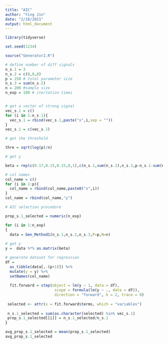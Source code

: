 ```yaml
---
title: "AIC"
author: "Ying Jin"
date: "2/18/2021"
output: html_document
---
```


```r
library(tidyverse)

set.seed(1234)

source("Generator2.R")
```


```r
# define number of diff signals
n_s.1 = 3
n_s.2 = c(8,8,8)
p = 250 # total parameter size
n_s.3 = sum(n_s.2)
n = 200 #sample size
n_exp = 100 # itertation times


# get a vector of strong signal
vec_s.1 = c()
for (i in 1:n_s.1){
  vec_s.1 = rbind(vec_s.1,paste("x",i,sep = ""))
}
vec_s.1 = c(vec_s.1)

# get the threshold

thre = sqrt(log(p)/n)

# get y 

beta = rep(c(0.17,0.15,0.15,0,1),c(n_s.1,sum(n_s.2),n_s.3,p-n_s.1-sum(n_s.2)-n_s.3,1))

# col names
col_name = c()
for (i in 1:p){
  col_name = rbind(col_name,paste0("x",i))
}
col_name = rbind(col_name,"y")
```



```r
# AIC selection procedure

prop_s.1_selected = numeric(n_exp)

for (i in 1:n_exp)
{
  data = Gen_Method1(n_s.1,n_s.2,n_s.3,P=p,N=n)
  
# get y 
y =  data %*% as.matrix(beta)

# generate dataset for regression 
df = 
  as_tibble(data[,-(p+1)]) %>% 
  mutate(y = y) %>% 
  setNames(col_name) 
  
  fit.forward = step(object = lm(y ~ 1, data = df),
                      scope = formula(lm(y ~ ., data = df)), 
                      direction = "forward", k = 2, trace = 0) 
  
 selected <- attr(x = fit.forward$terms, which = "variables")
 
 n_s.1_selected = sum(as.character(selected) %in% vec_s.1)
 prop_s.1_selected[[i]] = n_s.1_selected/n_s.1
}

avg_prop_s.1_selected = mean(prop_s.1_selected)
avg_prop_s.1_selected
```


